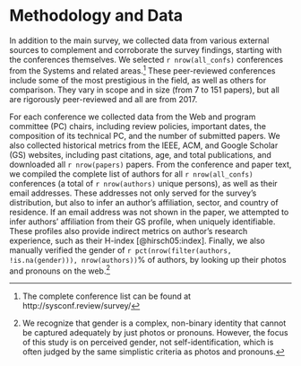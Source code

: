 # Methodology and Data {-}

In addition to the main survey, we collected data from various external sources to complement and corroborate the survey findings, starting with the conferences themselves. We selected `r nrow(all_confs)` conferences from the Systems and related areas.^[The complete conference list can be found at http://sysconf.review/survey/] These peer-reviewed conferences include some of the most prestigious in the field, as well as others for comparison. They vary in scope and in size (from 7 to 151 papers), but all are rigorously peer-reviewed and all are from 2017.
<!--^[The conferences in our set are known by these short names:
ASPLOS,
ATC,
CCGrid,
CCS,
CIDR,
CLOUD,
Cluster,
CoNEXT,
EuroPar,
EuroSys,
FAST,
HCW,
HiPC,
HotCloud,
HotI,
HotOS,
HotStorage,
HPCA,
HPCC,
HPDC,
ICAC,
ICDM,
ICPE,
ICPP,
IGSC,
IISWC,
IMC,
IPDPS,
ISC,
ISCA,
ISPASS,
KDD,
MASCOTS,
MICRO,
Middleware,
MobiCom,
NDSS,
NSDI,
OOPSLA,
PACT,
PLDI,
PODC,
PODS,
PPoPP,
SC,
SIGCOMM,
SIGIR,
SIGMETRICS,
SIGMOD,
SLE,
SOCC,
SOSP,
SP,
SPAA,
SYSTOR,
and VEE.]
-->

For each conference we collected data from the Web and program committee (PC) chairs, including review policies, important dates, the composition of its technical PC, and the number of submitted papers. We also collected historical metrics from the IEEE, ACM, and Google Scholar (GS) websites, including past citations, age, and total publications, and downloaded all `r nrow(papers)` papers. From the conference and paper text, we compiled the complete list of authors for all `r nrow(all_confs)` conferences (a total of `r nrow(authors)` unique persons), as well as their email addresses. These addresses not only served for the survey's distribution, but also to infer an author's affiliation, sector, and country of residence. If an email address was not shown in the paper, we attempted to infer authors' affiliation from their GS profile, when uniquely identifiable. These profiles also provide indirect metrics on author's research experience, such as their H-index [@hirsch05:index]. Finally, we also manually verified the gender of `r pct(nrow(filter(authors, !is.na(gender))), nrow(authors))`% of authors, by looking up their photos and pronouns on the web.^[We recognize that gender is a complex, non-binary identity that cannot be captured adequately by just photos or pronouns. However, the focus of this study is on perceived gender, not self-identification, which is often judged by the same simplistic criteria as photos and pronouns.]


